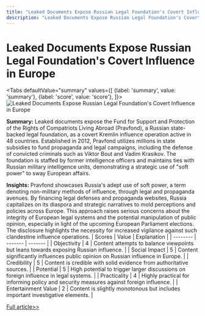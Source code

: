 ```yaml
---
title: "Leaked Documents Expose Russian Legal Foundation's Covert Influence in Europe"
description: "Leaked Documents Expose Russian Legal Foundation's Covert Influence in Europe"
---
```



# Leaked Documents Expose Russian Legal Foundation's Covert Influence in Europe


<Tabs
	defaultValue="summary"
	values={[
	{label: 'summary', value: 'summary'},
	{label: 'score', value: 'score'},
]}>
<TabItem value="summary">
<img
  src="https://pub-0a8ecc5052d0464f962a5358e503f73e.r2.dev/2024/06/Pol-N8n-1717382492-0.jpg"
  alt="Leaked Documents Expose Russian Legal Foundation's Covert Influence in Europe"
/>



**Summary:**
Leaked documents expose the Fund for Support and Protection of the Rights of Compatriots Living Abroad (Pravfond), a Russian state-backed legal foundation, as a covert Kremlin influence operation active in 48 countries. Established in 2012, Pravfond utilizes millions in state subsidies to fund propaganda and legal campaigns, including the defense of convicted criminals such as Viktor Bout and Vadim Krasikov. The foundation is staffed by former intelligence officers and maintains ties with Russian military intelligence units, demonstrating a strategic use of "soft power" to sway European affairs.

**Insights:**
Pravfond showcases Russia's adept use of soft power, a term denoting non-military methods of influence, through legal and propaganda avenues. By financing legal defenses and propaganda websites, Russia capitalizes on its diaspora and strategic narratives to mold perceptions and policies across Europe. This approach raises serious concerns about the integrity of European legal systems and the potential manipulation of public opinion, especially in light of the upcoming European Parliament elections. The disclosure highlights the necessity for increased vigilance against such clandestine influence operations.
</TabItem>
<TabItem value="score">
	| Scores     | Value   | Explanation |
	| -------- | ------- | ------- |
	| Objectivity  | 4    | Content attempts to balance viewpoints but leans towards exposing Russian influence.    |
	| Social Impact | 5     | Content significantly influences public opinion on Russian influence in Europe.    |
	| Credibility    | 5    | Content is credible with solid evidence from authoritative sources.    |
	| Potential    | 5    | High potential to trigger larger discussions on foreign influence in legal systems.    |
	| Practicality    | 4    | Highly practical for informing policy and security measures against foreign influence.    |
	| Entertainment Value    | 2    | Content is slightly monotonous but includes important investigative elements.    |
</TabItem>
</Tabs>

[Full article>>](https://www.theguardian.com/world/article/2024/jun/02/revealed-russian-legal-defence-foundation-pravfond-europe)
